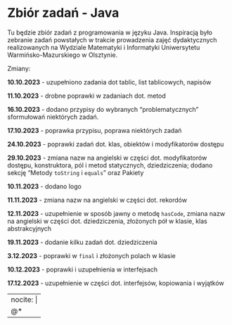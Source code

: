 # Zbiór zadań - Java {.unnumbered}

Tu będzie zbiór zadań z programowania w języku Java. Inspiracją było zebranie zadań powstałych w trakcie prowadzenia zajęć dydaktycznych realizowanych na Wydziale Matematyki i Informatyki Uniwersytetu Warmińsko-Mazurskiego w Olsztynie.

Zmiany:

**10.10.2023**
- uzupełniono zadania dot tablic, list tablicowych, napisów

**11.10.2023**
- drobne poprawki w zadaniach dot. metod

**16.10.2023**
- dodano przypisy do wybranych "problematycznych" sformułowań niektórych zadań.

**17.10.2023**
- poprawka przypisu, poprawa niektórych zadań

**24.10.2023**
- poprawki zadań dot. klas, obiektów i modyfikatorów dostępu

**29.10.2023**
- zmiana nazw na angielski w części dot. modyfikatorów dostępu, konstruktora, pól i metod statycznych, dziedziczenia; dodano sekcję "Metody `toString` i `equals`" oraz Pakiety

**10.11.2023**
- dodano logo

**11.11.2023**
- zmiana nazw na angielski w części dot. rekordów

**12.11.2023**
- uzupełnienie w sposób jawny o metodę `hasCode`, zmiana nazw na angielski w części dot. dziedziczenia, złożonych pół w klasie, klas abstrakcyjnych

**19.11.2023**
- dodanie kilku zadań dot. dziedziczenia

**3.12.2023**
- poprawki w `final` i złożonych polach w klasie

**10.12.2023**
- poprawki i uzupełnienia w interfejsach

**17.12.2023**
- uzupełnienie w części dot. interfejsów, kopiowania i wyjątków

---
nocite: |
  @*
---
